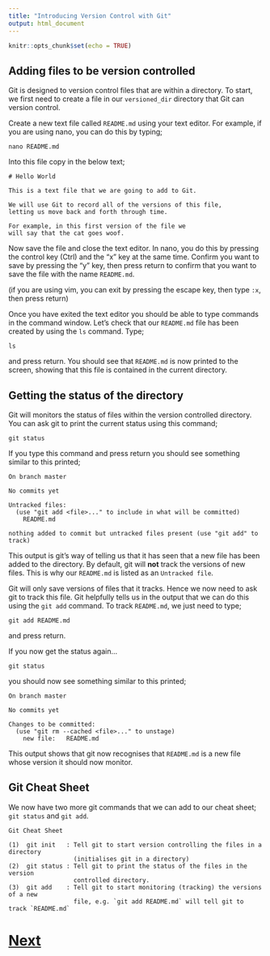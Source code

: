 ```yaml
---
title: "Introducing Version Control with Git"
output: html_document
---
```


```r
knitr::opts_chunk$set(echo = TRUE)
```

## Adding files to be version controlled

Git is designed to version control files that are within a directory. To start, we first
need to create a file in our `versioned_dir` directory that Git can version control.

Create a new text file called `README.md` using your text editor. For example, 
if you are using nano, you can do this by typing;

```
nano README.md
```

Into this file copy in the below text;

```
# Hello World

This is a text file that we are going to add to Git.

We will use Git to record all of the versions of this file,
letting us move back and forth through time.

For example, in this first version of the file we
will say that the cat goes woof.
```

Now save the file and close the text editor. In nano, you do this by pressing the 
control key (Ctrl) and the "x" key at the same time. Confirm you want to save by
pressing the "y" key, then press return to confirm that you want to save the file
with the name `README.md`.

(if you are using vim, you can exit by pressing the escape key, then type `:x`, then
press return)

Once you have exited the text editor you should be able to type commands in the command
window. Let's check that our `README.md` file has been created by using the `ls` command.
Type;

```
ls
```

and press return. You should see that `README.md` is now printed to the screen, showing
that this file is contained in the current directory.

## Getting the status of the directory

Git will monitors the status of files within the version controlled directory.
You can ask git to print the current status using this command;

```
git status
```

If you type this command and press return you should see something similar to 
this printed;

```
On branch master

No commits yet

Untracked files:
  (use "git add <file>..." to include in what will be committed)
	README.md

nothing added to commit but untracked files present (use "git add" to track)
```

This output is git's way of telling us that it has seen that a new file has been added 
to the directory. By default, git will **not** track the versions of new files. This is why
our `README.md` is listed as an `Untracked file`.

Git will only save versions of files that it tracks. Hence we now need to ask git
to track this file. Git helpfully tells us in the output that we can do this 
using the `git add` command. To track `README.md`, we just need to type;

```
git add README.md
```

and press return. 

If you now get the status again...

```
git status
```

you should now see something similar to this printed;

```
On branch master

No commits yet

Changes to be committed:
  (use "git rm --cached <file>..." to unstage)
	new file:   README.md
```

This output shows that git now recognises that `README.md` is a new file whose version
it should now monitor.

## Git Cheat Sheet

We now have two more git commands that we can add to our cheat sheet; `git status`
and `git add`.

```
Git Cheat Sheet

(1)  git init   : Tell git to start version controlling the files in a directory
                  (initialises git in a directory)
(2)  git status : Tell git to print the status of the files in the version 
                  controlled directory.
(3)  git add    : Tell git to start monitoring (tracking) the versions of a new
                  file, e.g. `git add README.md` will tell git to track `README.md`   
```

# [Next](committing.html)
